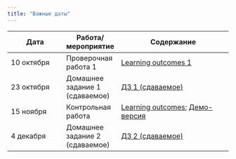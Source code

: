 ```yaml
---
title: "Важные даты"
---
```

 

Дата | Работа/мероприятие  |      Содержание
--------------------------- | ----------------- | --------------------------------------------------------
10 октября | Проверочная работа 1 | <a href="tvims2_LO1.pdf" title=>Learning outcomes 1</a> 
23 октября | Домашнее задание 1 (сдаваемое) | <a href="tvims2_hw.pdf" title=>ДЗ 1 (сдаваемое)</a> 
15 ноября | Контрольная работа | <a href="tvims2_midterm_LO_2022.pdf" title=>Learning outcomes</a>; <a href="tvims2_demo_midterm_2022.pdf" title=>Демо-версия</a> 
4 декабря | Домашнее задание 2 (сдаваемое) | <a href="tvims2_hw2.pdf" title=>ДЗ 2 (сдаваемое)</a>
